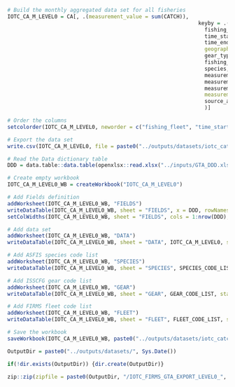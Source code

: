 ```r
# Build the monthly aggregated data set for all fisheries
IOTC_CA_M_LEVEL0 = CA[, .(measurement_value = sum(CATCH)), 
                                                             keyby = .(
                                                               fishing_fleet, 
                                                               time_start, 
                                                               time_end, 
                                                               geographic_identifier = FISHING_GROUND_CODE, 
                                                               gear_type, 
                                                               fishing_mode, 
                                                               species, 
                                                               measurement, 
                                                               measurement_type, 
                                                               measurement_obs, 
                                                               measurement_unit = unit, 
                                                               source_authority
                                                               )]

# Order the columns
setcolorder(IOTC_CA_M_LEVEL0, neworder = c("fishing_fleet", "time_start", "time_end", "geographic_identifier", "gear_type", "fishing_mode", "species", "measurement", "measurement_type", "measurement_value", "measurement_unit", "measurement_obs"))

# Export the data set
write.csv(IOTC_CA_M_LEVEL0, file = paste0("../outputs/datasets/iotc_catch_all_1m_firms_level0_", Sys.Date(), ".csv"), row.names = FALSE)
```

```r
# Read the Data dictionary table
DDD = data.table::data.table(openxlsx::read.xlsx("../inputs/GTA_DDD.xlsx", sheet = "DDD"))

# Create empty workbook
IOTC_CA_M_LEVEL0_WB = createWorkbook("IOTC_CA_M_LEVEL0")

# Add Fields definition
addWorksheet(IOTC_CA_M_LEVEL0_WB, "FIELDS")
writeDataTable(IOTC_CA_M_LEVEL0_WB, sheet = "FIELDS", x = DDD, rowNames = TRUE, tableStyle = "TableStyleLight11")
setColWidths(IOTC_CA_M_LEVEL0_WB, sheet = "FIELDS", cols = 1:nrow(DDD), widths = "auto")

# Add data set
addWorksheet(IOTC_CA_M_LEVEL0_WB, "DATA")
writeDataTable(IOTC_CA_M_LEVEL0_WB, sheet = "DATA", IOTC_CA_M_LEVEL0, startRow = 1, startCol = 1, tableStyle = "TableStyleMedium4")

# Add ASFIS species code list
addWorksheet(IOTC_CA_M_LEVEL0_WB, "SPECIES")
writeDataTable(IOTC_CA_M_LEVEL0_WB, sheet = "SPECIES", SPECIES_CODE_LIST, startRow = 1, startCol = 1, tableStyle = "TableStyleMedium4")

# Add ISSCFG gear code list
addWorksheet(IOTC_CA_M_LEVEL0_WB, "GEAR")
writeDataTable(IOTC_CA_M_LEVEL0_WB, sheet = "GEAR", GEAR_CODE_LIST, startRow = 1, startCol = 1, tableStyle = "TableStyleMedium4")

# Add FIRMS fleet code list
addWorksheet(IOTC_CA_M_LEVEL0_WB, "FLEET")
writeDataTable(IOTC_CA_M_LEVEL0_WB, sheet = "FLEET", FLEET_CODE_LIST, startRow = 1, startCol = 1, tableStyle = "TableStyleMedium4")

# Save the workbook
saveWorkbook(IOTC_CA_M_LEVEL0_WB, paste0("../outputs/datasets/iotc_catch_all_1m_firms_level0_", Sys.Date(), ".xlsx"), overwrite = TRUE)
```

```r
OutputDir = paste0("../outputs/datasets/", Sys.Date())

if(!dir.exists(OutputDir)) {dir.create(OutputDir)}

zip::zip(zipfile = paste0(OutputDir, "/IOTC_FIRMS_GTA_EXPORT_LEVEL0_", Sys.Date(), ".zip"), files = list.files(path = "../outputs/datasets/", pattern = ".csv", full.names = TRUE), include_directories = FALSE, mode = "cherry-pick")
```

